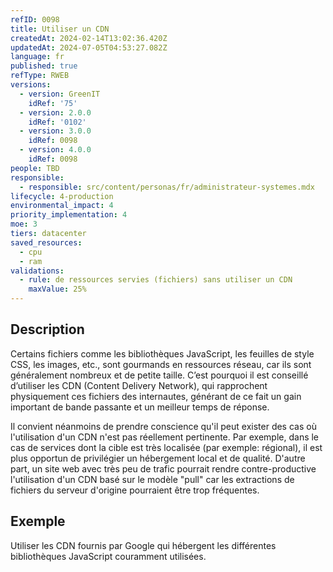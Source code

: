 ```yaml
---
refID: 0098
title: Utiliser un CDN
createdAt: 2024-02-14T13:02:36.420Z
updatedAt: 2024-07-05T04:53:27.082Z
language: fr
published: true
refType: RWEB
versions:
  - version: GreenIT
    idRef: '75'
  - version: 2.0.0
    idRef: '0102'
  - version: 3.0.0
    idRef: 0098
  - version: 4.0.0
    idRef: 0098
people: TBD
responsible:
  - responsible: src/content/personas/fr/administrateur-systemes.mdx
lifecycle: 4-production
environmental_impact: 4
priority_implementation: 4
moe: 3
tiers: datacenter
saved_resources:
  - cpu
  - ram
validations:
  - rule: de ressources servies (fichiers) sans utiliser un CDN
    maxValue: 25%
---
```


## Description

Certains fichiers comme les bibliothèques JavaScript, les feuilles de style CSS, les images, etc., sont gourmands en ressources réseau, car ils sont généralement nombreux et de petite taille. C’est pourquoi il est conseillé d’utiliser les CDN (Content Delivery Network), qui rapprochent physiquement ces fichiers des internautes, générant de ce fait un gain important de bande passante et un meilleur temps de réponse.

Il convient néanmoins de prendre conscience qu'il peut exister des cas où l'utilisation d'un CDN n'est pas réellement pertinente. Par exemple, dans le cas de services dont la cible est très localisée (par exemple: régional), il est plus opportun de privilégier un hébergement local et de qualité. D'autre part, un site web avec très peu de trafic pourrait rendre contre-productive l'utilisation d'un CDN basé sur le modèle "pull" car les extractions de fichiers du serveur d'origine pourraient être trop fréquentes.

## Exemple

Utiliser les CDN fournis par Google qui hébergent les différentes bibliothèques JavaScript couramment utilisées.
